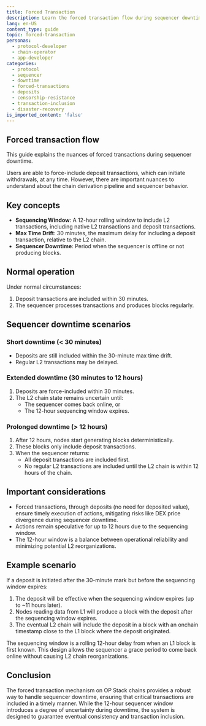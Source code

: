 ```yaml
---
title: Forced Transaction
description: Learn the forced transaction flow during sequencer downtime.
lang: en-US
content_type: guide
topic: forced-transaction
personas:
  - protocol-developer
  - chain-operator
  - app-developer
categories:
  - protocol
  - sequencer
  - downtime
  - forced-transactions
  - deposits
  - censorship-resistance
  - transaction-inclusion
  - disaster-recovery
is_imported_content: 'false'
---
```



## Forced transaction flow

This guide explains the nuances of forced transactions during sequencer downtime.

Users are able to force-include deposit transactions, which can initiate withdrawals, at any time.
However, there are important nuances to understand about the chain derivation pipeline and sequencer behavior.

## Key concepts

*   **Sequencing Window**: A 12-hour rolling window to include L2 transactions, including native L2 transactions and deposit transactions.
*   **Max Time Drift**: 30 minutes, the maximum delay for including a deposit transaction, relative to the L2 chain.
*   **Sequencer Downtime**: Period when the sequencer is offline or not producing blocks.

## Normal operation

Under normal circumstances:

1.  Deposit transactions are included within 30 minutes.
2.  The sequencer processes transactions and produces blocks regularly.

## Sequencer downtime scenarios

### Short downtime (< 30 minutes)

*   Deposits are still included within the 30-minute max time drift.
*   Regular L2 transactions may be delayed.

### Extended downtime (30 minutes to 12 hours)

1.  Deposits are force-included within 30 minutes.
2.  The L2 chain state remains uncertain until:
    *   The sequencer comes back online, or
    *   The 12-hour sequencing window expires.

### Prolonged downtime (> 12 hours)

1.  After 12 hours, nodes start generating blocks deterministically.
2.  These blocks only include deposit transactions.
3.  When the sequencer returns:
    *   All deposit transactions are included first.
    *   No regular L2 transactions are included until the L2 chain is within 12 hours of the chain.



## Important considerations

*   Forced transactions, through deposits (no need for deposited value), ensure timely execution of actions, mitigating risks like DEX price divergence during sequencer downtime.
*   Actions remain speculative for up to 12 hours due to the sequencing window.
*   The 12-hour window is a balance between operational reliability and minimizing potential L2 reorganizations.

## Example scenario

If a deposit is initiated after the 30-minute mark but before the sequencing window expires:

1.  The deposit will be effective when the sequencing window expires (up to ~11 hours later).
2.  Nodes reading data from L1 will produce a block with the deposit after the sequencing window expires.
3.  The eventual L2 chain will include the deposit in a block with an onchain timestamp close to the L1 block where the deposit originated.

<Callout type="info">
  The sequencing window is a rolling 12-hour delay from when an L1 block is first known. This design allows the sequencer a grace period to come back online without causing L2 chain reorganizations.
</Callout>

## Conclusion

The forced transaction mechanism on OP Stack chains provides a robust way to handle sequencer downtime, ensuring that critical transactions are included in a timely manner. While the 12-hour sequencer window introduces a degree of uncertainty during downtime, the system is designed to guarantee eventual consistency and transaction inclusion.
